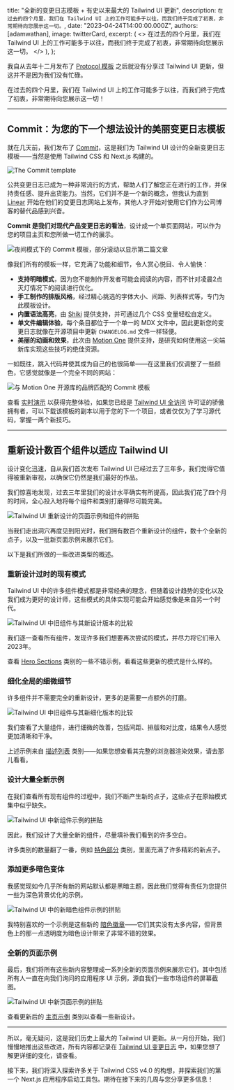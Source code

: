 
  title: "全新的变更日志模板 + 有史以来最大的 Tailwind UI 更新",
  description: `在过去的四个月里，我们在 Tailwind UI 上的工作可能多于以往，而我们终于完成了初衷，非常期待向您展示这一切。`,
  date: "2023-04-24T14:00:00.000Z",
  authors: [adamwathan],
  image: twitterCard,
  excerpt: (
    <>
      在过去的四个月里，我们在 Tailwind UI 上的工作可能多于以往，而我们终于完成了初衷，非常期待向您展示这一切。
    </>
  ),
};

我自从去年十二月发布了 [Protocol 模板](https://tailwindui.com/templates/protocol) 之后就没有分享过 Tailwind UI 更新，但这并不是因为我们没有忙碌。

在过去的四个月里，我们在 Tailwind UI 上的工作可能多于以往，而我们终于完成了初衷，非常期待向您展示这一切！

---

## Commit：为您的下一个想法设计的美丽变更日志模板

就在几天前，我们发布了 [Commit](https://tailwindui.com/templates/commit)，这是我们为 Tailwind UI 设计的全新变更日志模板——当然是使用 Tailwind CSS 和 Next.js 构建的。

<Link href="https://tailwindui.com/templates/commit">
  <Image src={commitTemplate} alt="The Commit template" />
</Link>

公共变更日志已成为一种非常流行的方式，帮助人们了解您正在进行的工作，并保持责任感、提升出货能力。当然，它们并不是一个新的概念，但我认为直到 [Linear](https://linear.app/changelog) 开始在他们的变更日志网站上发布，其他人才开始对使用它们作为公司博客的替代品感到兴奋。

**Commit 是我们对现代产品变更日志的看法**，设计成一个单页面网站，可以作为您的项目主页和您所做一切工作的展示。

<Image
  alt="夜间模式下的 Commit 模板，部分滚动以显示第二篇文章"
  src={commitTemplateDarkMode}
/>

像我们所有的模板一样，它充满了功能和细节，令人赏心悦目、令人愉快：

- **支持明暗模式**，因为您不能制作开发者可能会阅读的内容，而不针对凌晨2点灭灯情况下的阅读进行优化。
- **手工制作的排版风格**，经过精心挑选的字体大小、间距、列表样式等，专门为此模板设计。
- **内置语法高亮**，由 [Shiki](https://github.com/shikijs/shiki) 提供支持，并可通过几个 CSS 变量轻松自定义。
- **单文件编辑体验**，每个条目都位于一个单一的 MDX 文件中，因此更新您的变更日志就像在开源项目中更新 `CHANGELOG.md` 文件一样轻便。
- **美丽的动画和效果**，此次由 [Motion One](https://motion.dev/) 提供支持，是研究如何使用这一尖端新库实现这些技巧的绝佳资源。

一如既往，跳入代码并使其成为自己的也很简单——在这里我们仅调整了一些颜色，它感觉就像是一个完全不同的网站：

<Image
  alt="与 Motion One 开源库的品牌匹配的 Commit 模板"
  src={commitTemplateForMotionOne}
/>

查看 [实时演示](https://commit.tailwindui.com) 以获得完整体验，如果您已经是 [Tailwind UI 全访问](https://tailwindui.com/all-access) 许可证的骄傲拥有者，可以下载该模板的副本以用于您的下一个项目，或者仅仅为了学习源代码，掌握一两个新技巧。

---

## 重新设计数百个组件以适应 Tailwind UI

设计变化迅速，自从我们首次发布 Tailwind UI 已经过去了三年多，我们觉得它值得被重新审视，以确保它仍然是我们最好的作品。

我们惊喜地发现，过去三年里我们的设计水平确实有所提高，因此我们花了四个月的时间，全心投入地将每个组件和类别打磨得尽可能完美。

<Image alt="Tailwind UI 重新设计的页面示例和组件的拼贴" src={tailwindUiRefresh} />

当我们走出洞穴再度见到阳光时，我们拥有数百个重新设计的组件，数十个全新的点子，以及一批新页面示例来展示它们。

以下是我们所做的一些改进类型的概述。

### 重新设计过时的现有模式

Tailwind UI 中的许多组件模式都是非常经典的理念，但随着设计趋势的变化以及我们成为更好的设计师，这些模式的具体实现可能会开始感觉像是来自另一个时代。

<Image
  alt="Tailwind UI 中旧组件与其新设计版本的比较"
  src={tailwindUiRedesignedComponents}
/>

我们逐一查看所有组件，发现许多我们想要再次尝试的模式，并尽力将它们带入2023年。

查看 [Hero Sections](https://tailwindui.com/components/marketing/sections/heroes) 类别的一些不错示例，看看这些更新的模式是什么样的。

### 细化全局的细微细节

许多组件并不需要完全的重新设计，更多的是需要一点额外的打磨。

<Image
  alt="Tailwind UI 中旧组件与其新细化版本的比较"
  src={tailwindUiSubtleImprovements}
/>

我们查看了大量组件，进行细微的改善，包括间距、排版和对比度，结果令人感觉更加清晰和干净。

上述示例来自 [描述列表](https://tailwindui.com/components/application-ui/data-display/description-lists) 类别——如果您想查看其完整的浏览器渲染效果，请去那儿看看。

### 设计大量全新示例

在我们查看所有现有组件的过程中，我们不断产生新的点子，这些点子在原始模式集中似乎缺失。

<Image alt="Tailwind UI 中新组件示例的拼贴" src={tailwindUiNewComponents} />

因此，我们设计了大量全新的组件，尽量填补我们看到的许多空白。

许多类别的数量翻了一番，例如 [特色部分](https://tailwindui.com/components/marketing/sections/feature-sections) 类别，里面充满了许多精彩的新点子。

### 添加更多暗色变体

我感觉现如今几乎所有新的网站默认都是黑暗主题，因此我们觉得有责任为您提供一些为深色背景优化的示例。

<Image alt="Tailwind UI 中的新暗色组件示例的拼贴" src={tailwindUiDarkComponents} />

我特别喜欢的一个示例是这些新的 [暗色徽章](https://tailwindui.com/components/application-ui/elements/badges#component-1a0b76697fe2397f5a2be799049ccd02)——它们其实没有太多内容，但背景色上的那一点透明度为暗色设计带来了非常不错的效果。

### 全新的页面示例

最后，我们将所有这些新内容整理成一系列全新的页面示例来展示它们，其中包括所有人一直在向我们询问的应用程序 UI 示例，源自我们一些市场组件的屏幕截图。

<Image alt="Tailwind UI 中新页面示例的拼贴" src={tailwindUiNewPageExamples} />

查看更新后的 [主页示例](https://tailwindui.com/components/application-ui/page-examples/home-screens) 类别以查看一些新设计。

---

所以，毫无疑问，这是我们历史上最大的 Tailwind UI 更新。从一月份开始，我们慢慢地推出这些改进，所有内容都记录在 [Tailwind UI 变更日志](https://tailwindui.com/changelog) 中，如果您想了解更详细的变化，请查看。

接下来，我们将深入探索许多关于 Tailwind CSS v4.0 的构想，并探索我们的第一个 Next.js 应用程序启动工具包。期待在接下来的几周与您分享更多信息！
